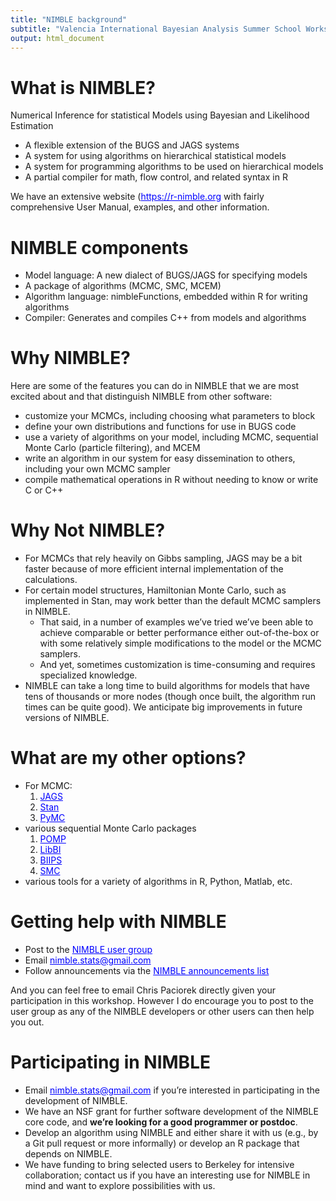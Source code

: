 ```yaml
---
title: "NIMBLE background"
subtitle: "Valencia International Bayesian Analysis Summer School Workshop"
output: html_document
---
```



# What is NIMBLE?

Numerical Inference for statistical Models using Bayesian and Likelihood Estimation

- A flexible extension of the BUGS and JAGS systems
- A system for using algorithms on hierarchical statistical models
- A system for programming algorithms to be used on hierarchical models
- A partial compiler for math, flow control, and related syntax in R

We have an extensive website (<a href="r-nimble.org)" target="_blank" style="color: blue">https://r-nimble.org</a> with fairly comprehensive User Manual, examples, and other information.

# NIMBLE components

* Model language: A new dialect of BUGS/JAGS for specifying models
* A package of algorithms (MCMC, SMC, MCEM)
* Algorithm language: nimbleFunctions, embedded within R for writing algorithms
* Compiler: Generates and compiles C++ from models and algorithms

# Why NIMBLE?

Here are some of the features you can do in NIMBLE that we are most excited about and that distinguish NIMBLE from other software:

- customize your MCMCs, including choosing what parameters to block
- define your own distributions and functions for use in BUGS code
- use a variety of algorithms on your model, including MCMC, sequential Monte Carlo (particle filtering), and MCEM
- write an algorithm in our system for easy dissemination to others, including your own MCMC sampler
- compile mathematical operations in R without needing to know or write C or C++

# Why Not NIMBLE?

* For MCMCs that rely heavily on Gibbs sampling, JAGS may be a bit faster because of more efficient internal implementation of the calculations.
* For certain model structures, Hamiltonian Monte Carlo, such as implemented in Stan, may work better than the default MCMC samplers in NIMBLE.
  - That said, in a number of examples we've tried we've been able to achieve comparable or better performance either out-of-the-box or with some relatively simple modifications to the model or the MCMC samplers.
  - And yet, sometimes customization is time-consuming and requires specialized knowledge.
* NIMBLE can take a long time to build algorithms for models that have tens of thousands or more nodes (though once built, the algorithm run times can be quite good). We anticipate big improvements in future versions of NIMBLE.

# What are my other options? 

* For MCMC:
  1. <a href="http://mcmc-jags.sourceforge.net" target="_blank" style="color: blue">JAGS</a>
  2. <a href="http://mc-stan.org" target="_blank" style="color: blue">Stan</a>
  3. <a href="https://pymcmc.readthedocs.org/en/latest/" target="_blank" style="color: blue">PyMC</a>
* various sequential Monte Carlo packages
  1. <a href="http://kingaa.github.io/pomp" target="_blank" style="color: blue">POMP</a>
  2. <a href="http://libbi.org" target="_blank" style="color: blue">LibBI</a>
  3. <a href="https://alea.bordeaux.inria.fr/biips/doku.php?id=home" target="_blank" style="color: blue">BIIPS</a>
  4. <a href="https://cran.r-project.org/web/packages/SMC/index.html" target="_blank" style="color: blue">SMC</a>
* various tools for a variety of algorithms in R, Python, Matlab, etc.

# Getting help with NIMBLE

* Post to the <a href="https://groups.google.com/forum/#!forum/nimble-users" target="_blank" style="color: blue">NIMBLE user group</a>
* Email <a href="the NIMBLE development team" target="_blank" style="color: blue">nimble.stats@gmail.com</a>
* Follow announcements via the <a href="https://groups.google.com/forum/#!forum/nimble-announce" target="_blank" style="color: blue">NIMBLE announcements list</a>

And you can feel free to email Chris Paciorek directly given your participation in this workshop. However I do encourage you to post to the user group as any of the NIMBLE developers or other users can then help you out.

# Participating in NIMBLE

* Email <a href="the NIMBLE development team" target="_blank" style="color: blue">nimble.stats@gmail.com</a> if you're interested in participating in the development of NIMBLE. 
* We have an NSF grant for further software development of the NIMBLE core code, and **we're looking for a good programmer or postdoc**.
* Develop an algorithm using NIMBLE and either share it with us (e.g., by a Git pull request or more informally) or develop an R package that depends on NIMBLE.
* We have funding to bring selected users to Berkeley for intensive collaboration; contact us if you have an interesting use for NIMBLE in mind and want to explore possibilities with us.
